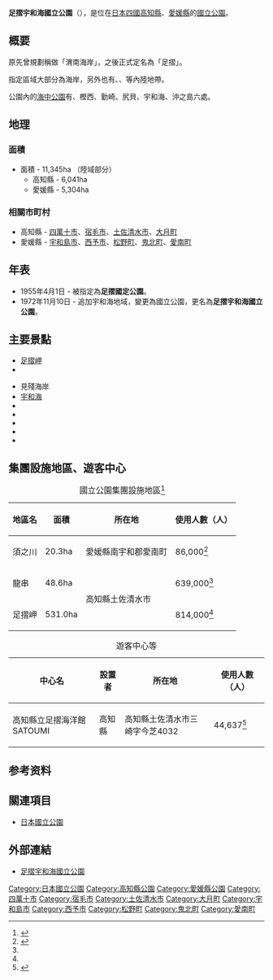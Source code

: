{{Infobox protected area
| name            = 足摺宇和海國立公園
| alt_name        = Ashizuri-Uwakai National Park<br>{{lang|ja|足摺宇和海国立公園}}
| iucn_category   = II
| photo           = Ashizuri Cape 07.JPG
| photo_width     = 
| photo_caption   = 足摺岬
| map             = Japan
| map_width       = 250
| location        = {{JPN}}[[愛媛縣|愛媛縣]]、[[高知縣|高知縣]]<ref name="kuikizu1">{{Cite web |url=http://www.env.go.jp/park/ashizuri/intro/files/area_1.pdf |title=足摺宇和海国立公園の区域図 （足摺地域）|format=PDF |publisher=[[環境省|環境省]] |accessdate=2012-10-06}}</ref><ref name="kuikizu2">{{Cite web |url=http://www.env.go.jp/park/ashizuri/intro/files/area_2.pdf |title=足摺宇和海国立公園の区域図 （宇和海地域）|format=PDF |publisher=環境省 |accessdate=2012-10-06}}</ref>
| nearest_city    = 
| lat_d = 32
| lat_m = 43
| lat_s = 26
| lat_NS = N
| long_d = 133
| long_m = 01
| long_s = 12
| long_EW = E
| area            = {{convert|11345|ha|km2|sigfig=3}}<ref name="env">{{Cite web |url=http://www.env.go.jp/park/ashizuri/intro/index.html |title=足摺宇和海国立公園の公園紹介 |publisher=環境省 |accessdate=2012-10-06}}</ref>
| established     = 1972年11月10日
| visitation_num  = 1,430,000人次
| visitation_year = 2018年
| visitation_ref  = <ref>{{Cite web |url=http://www.env.go.jp/park/doc/data/natural/data/naturalpark_4.pdf |title=国立公園の利用者数（公園、年次別） |work=関連法令・各種資料 > 自然保護各種データ |publisher=環境省}}</ref>
| governing_body  = [[環境省|環境省]]
| url             = http://www.env.go.jp/park/ashizuri/index.html
}}
'''足摺宇和海國立公園'''（{{jpn|j=足摺宇和海国立公園|hg=あしずりうわかいこくりつこうえん}}），是位在[[日本|日本]][[四國|四國]][[高知縣|高知縣]]、[[愛媛縣|愛媛縣]]的[[日本國立公園|國立公園]]。
== 概要 ==
原先曾規劃稱做「渭南海岸」，之後正式定名為「足摺」。

指定區域大部分為海岸，另外也有{{link-ja|滑床溪谷|滑床渓谷}}、{{link-ja|篠山 (高知縣、愛媛縣)|篠山 (高知県・愛媛県)|篠山}}、{{link-ja|法華津峠|法華津峠}}等內陸地帶。

公園內的[[海洋公園|海中公園]]有{{link-ja|龍串|竜串}}、樫西、勤崎、尻貝、宇和海、沖之島六處。

== 地理 ==
=== 面積 ===

* 面積 - 11,345ha （陸域部分）
** 高知縣 - 6,041ha
** 愛媛縣 - 5,304ha

=== 相關市町村 ===
* 高知縣 - [[四萬十市|四萬十市]]、[[宿毛市|宿毛市]]、[[土佐清水市|土佐清水市]]、[[大月町|大月町]]
* 愛媛縣 - [[宇和島市|宇和島市]]、[[西予市|西予市]]、[[松野町|松野町]]、[[鬼北町|鬼北町]]、[[愛南町|愛南町]]

== 年表 ==
* 1955年4月1日 - 被指定為'''足摺國定公園'''。
* 1972年11月10日 - 追加宇和海地域，變更為國立公園，更名為'''足摺宇和海國立公園'''。

== 主要景點 ==
* [[足摺岬|足摺岬]]
* {{link-ja|龍串|竜串}}

* 見殘海岸
* [[宇和海|宇和海]]
* {{link-ja|滑床溪谷|滑床渓谷}}
* {{link-ja|篠山 (高知縣、愛媛縣)|篠山 (高知県・愛媛県)|篠山}}
* {{link-ja|法華津峠|法華津峠}}
* {{link-ja|大堂海岸|大堂海岸}}
* {{link-ja|柏島|柏島}}

== 集團設施地區、遊客中心 ==
{| class="wikitable" style="text-align:left; font-size:95%"
|+ 國立公園集團設施地區<ref>{{Cite web |url=https://www.env.go.jp/park/doc/data/national/np_7.pdf |title=国立公園集団施設地区 |year=2020 |format=PDF |publisher=環境省 |accessdate=2020-09-27}}</ref>
!地區名
!面積
!所在地
!使用人數（人）
|-
|須之川||20.3ha||愛媛縣南宇和郡愛南町||86,000<ref name="集団施設地区等利用者数">{{Cite web |url=http://www.env.go.jp/park/doc/data/natural/data/naturalpark_7.pdf |title=国立公園集団施設地区等利用者数 |format=PDF |publisher=環境省 |accessdate=2020-09-27}}</ref>
|-
|龍串||48.6ha||rowspan="2"|高知縣土佐清水市||639,000<ref name="集団施設地区等利用者数"/>
|-
|足摺岬||531.0ha||814,000<ref name="集団施設地区等利用者数"/>
|}
{| class="wikitable" style="text-align:left; font-size:95%"
|+ 遊客中心等
!中心名
!設置者
!所在地
!使用人數（人）
|-
|高知縣立足摺海洋館SATOUMI||高知縣||高知縣土佐清水市三崎字今芝4032||44,637<ref name="ビジターセンター等利用者数">{{Cite web |url=http://www.env.go.jp/park/doc/data/natural/data/naturalpark_8.pdf |title=国立公園内ビジターセンター等利用者数 |format=PDF |publisher=環境省 |accessdate=2020-09-27}}</ref>
|}

==参考资料==
{{Reflist}}

== 關連項目 ==
* [[日本國立公園|日本國立公園]]

== 外部連結 ==
{{commons|Category:Ashizuri-Uwakai National Park}}
* {{ja}}[https://web.archive.org/web/20090625221103/http://www.env.go.jp/park/ashizuri/ 足摺宇和海國立公園]

{{日本國立公園}}

{{DEFAULTSORT:Ashizuri Uwakai}}
[[Category:日本國立公園|Category:日本國立公園]]
[[Category:高知縣公園|Category:高知縣公園]]
[[Category:愛媛縣公園|Category:愛媛縣公園]]
[[Category:四萬十市|Category:四萬十市]]
[[Category:宿毛市|Category:宿毛市]]
[[Category:土佐清水市|Category:土佐清水市]]
[[Category:大月町|Category:大月町]]
[[Category:宇和島市|Category:宇和島市]]
[[Category:西予市|Category:西予市]]
[[Category:松野町|Category:松野町]]
[[Category:鬼北町|Category:鬼北町]]
[[Category:愛南町|Category:愛南町]]